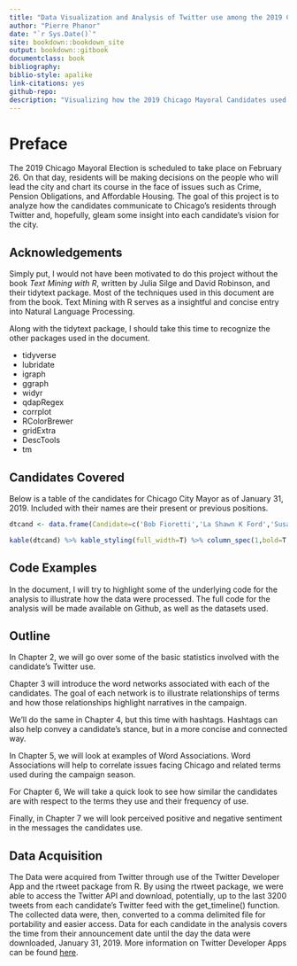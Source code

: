 ```yaml
--- 
title: "Data Visualization and Analysis of Twitter use among the 2019 Chicago Mayoral Election Candidates"
author: "Pierre Phanor"
date: "`r Sys.Date()`"
site: bookdown::bookdown_site
output: bookdown::gitbook
documentclass: book
bibliography: 
biblio-style: apalike
link-citations: yes
github-repo:
description: "Visualizing how the 2019 Chicago Mayoral Candidates used Twitter during their campaigns."
---
```


# Preface

The 2019 Chicago Mayoral Election is scheduled to take place on 
February 26. On that day, residents will be making decisions
on the people who will lead the city and chart its course in the face of issues 
such as Crime, Pension Obligations, and Affordable Housing. The goal
of this project is to analyze how the candidates communicate to Chicago's
residents through Twitter and, hopefully, gleam some insight into
each candidate's vision for the city.

## Acknowledgements

Simply put, I would not have been motivated to do this project
without the book *Text Mining with R*, written by Julia Silge and 
David Robinson, and their tidytext package. Most of the techniques 
used in this document are from the book. Text Mining with R serves
as a insightful and concise entry into Natural Language Processing.

Along with the tidytext package, I should take this time to recognize
the other packages used in the document.

* tidyverse
* lubridate
* igraph
* ggraph
* widyr
* qdapRegex
* corrplot
* RColorBrewer
* gridExtra
* DescTools
* tm

## Candidates Covered

Below is a table of the candidates for Chicago City Mayor as of January 
31, 2019. Included with their names are their present or previous positions.

```r
dtcand <- data.frame(Candidate=c('Bob Fioretti','La Shawn K Ford','Susana Mendoza','Toni Preckwinkle','Gery Chico','Bill Daley','Lori Lightfoot','Garry McCarthy','Paul Vallas','Amara Enyia','Jerry Joyce','John Kozlar','Neal Sales-Griffin','Willie Wilson'),Background=c('Former Alderman','State Representative','Illinois Comptroller','Cook County Board President','Former Chicago Public Schools President','Former U.S. Commerce Secretary','Former Chicago Police Board President','Former Chicago Police Superintendent','Former Chicago Public Schools CED','Director of Austin Chamber of Commerce','Lawyer','Lawyer','Tech Entrepreneur','Buisnessman'),Username=c('BobFiorettiChi','FordForChi19','susanamendoza10','toniforchicago','GeryChico','DaleyForMayor','LightfootForChi','Garry4Chicago','Paulvallas','amaraforchicago','joyce4mayor','JohnKozlar','nealsales','DrWillieWilson'),Campaign_Start=c('11/26/18','10/31/18','11/14/18','9/20/18','9/20/18','9/17/18','5/10/18','5/21/18','5/2/18','8/28/18','8/29/18','5/8/18','4/21/18','3/27/18'))
```
```r
kable(dtcand) %>% kable_styling(full_width=T) %>% column_spec(1,bold=T,border_right=T)
```

## Code Examples

In the document, I will try to highlight some of the underlying code
for the analysis to illustrate how the data were processed. The full 
code for the analysis will be made available on Github, as well 
as the datasets used.

## Outline

In Chapter 2, we will go over some of the basic statistics involved with
the candidate's Twitter use. 

Chapter 3 will introduce the word networks associated with each of the
candidates. The goal of each network is to illustrate relationships of
terms and how those relationships highlight narratives in the campaign.

We'll do the same in Chapter 4, but this time with hashtags. Hashtags can
also help convey a candidate's stance, but in a more concise and connected
way.

In Chapter 5, we will look at examples of Word Associations. Word Associations will help
to correlate issues facing Chicago and related terms used during the campaign season.

For Chapter 6, We will take a quick look to see how similar the candidates are
with respect to the terms they use and their frequency of use.

Finally, in Chapter 7 we will look perceived positive and negative sentiment
in the messages the candidates use.

## Data Acquisition

The Data were acquired from Twitter through use of the Twitter Developer
App and the rtweet package from R. By using the rtweet package, we were
able to access the Twitter API and download, potentially, up to the last 
3200 tweets from each candidate's Twitter feed with the get_timeline() function. 
The collected data were, then, converted to a comma delimited file for 
portability and easier access. Data for each candidate in the analysis covers the
time from their announcement date until the day the data were downloaded, January 31, 2019.
More information on Twitter Developer Apps can be found [here](https://deveolper.twitter.com).

